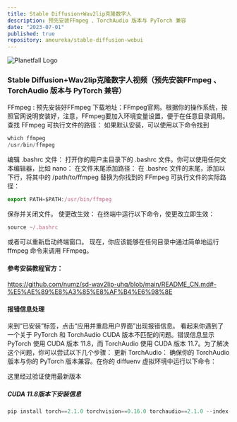 ```yaml
---
title: Stable Diffusion+Wav2lip克隆数字人
description: 预先安装FFmpeg 、TorchAudio 版本与 PyTorch 兼容
date: "2023-07-01"
published: true
repository: ameureka/stable-diffusion-webui
---
```

![Planetfall Logo](https://blogger.googleusercontent.com/img/b/R29vZ2xl/AVvXsEhZoFddd928kPDTuvNDGURAcIA4uB1BQpbIjqnw0Vc0o2nD8nWWilCEEggfWZp_uB2OWxQ0UxTf7x1-gwA4tolh9-t586-ADYbLao8LsRhZR5bTHyhxpmvo8du2t2yK1shVxCs5UoIXpd3-WyVV5vKWIvFl_C87kVoxV6SLufCFElD3rBG-VULzLlFb83g/w684-h684-rw/v2-857e7f95dcca0f9f9eff9f67b016937f_1440w.png)

### Stable Diffusion+Wav2lip克隆数字人视频（预先安装FFmpeg 、TorchAudio 版本与 PyTorch 兼容）

FFmpeg : 预先安装好FFmpeg
下载地址：FFmpeg官网。根据你的操作系统，按照官网说明安装好，注意，FFmpeg要加入环境变量设置，便于在任意目录调用。
查找 FFmpeg 可执行文件的路径：
如果默认安装，可以使用以下命令找到
```ts
which ffmpeg
/usr/bin/ffmpeg
```

编辑 .bashrc 文件：
打开你的用户主目录下的 .bashrc 文件。你可以使用任何文本编辑器，比如 nano：
在文件末尾添加路径：
在 .bashrc 文件的末尾，添加以下行，将其中的 /path/to/ffmpeg 替换为你找到的 FFmpeg 可执行文件的实际路径：
```ts
export PATH=$PATH:/usr/bin/ffmpeg
```

保存并关闭文件。
使更改生效：
在终端中运行以下命令，使更改立即生效：
```ts
source ~/.bashrc
```
或者可以重新启动终端窗口。
现在，你应该能够在任何目录中通过简单地运行 ffmpeg 命令来调用 FFmpeg。

#### 参考安装教程官方：
https://github.com/numz/sd-wav2lip-uhq/blob/main/README_CN.md#-%E5%AE%89%E8%A3%85%E8%AF%B4%E6%98%8E

#### 报错信息处理

来到“已安装”标签，点击“应用并重启用户界面”出现报错信息。
看起来你遇到了一个关于 PyTorch 和 TorchAudio CUDA 版本不匹配的问题。错误信息显示 PyTorch 使用 CUDA 版本 11.8，而 TorchAudio
 使用 CUDA 版本 11.7。为了解决这个问题，你可以尝试以下几个步骤：
更新 TorchAudio： 确保你的 TorchAudio 版本与你的 PyTorch 版本兼容。在你的 diffuenv 虚拟环境中运行以下命令：

这里经过验证使用最新版本
##### CUDA 11.8版本下安装信息
```ts
pip install torch==2.1.0 torchvision==0.16.0 torchaudio==2.1.0 --index-url https://download.pytorch.org/whl/cu118
```

